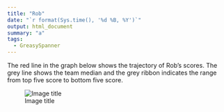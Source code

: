 ```yaml
---
title: "Rob"
date: "`r format(Sys.time(), '%d %B, %Y')`"
output: html_document
summary: "a"
tags:
  - GreasySpanner
---
```


The red line in the graph below shows the trajectory of Rob's scores. The grey line shows the team median and the grey ribbon indicates the range from top five score to bottom five score.

![Image title](Rob.jpg)
